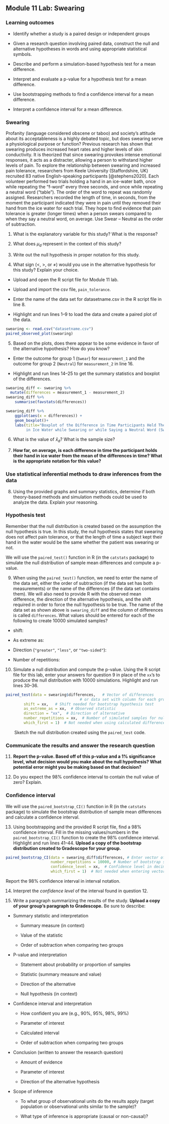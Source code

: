 ## Module 11 Lab:  Swearing

\setstretch{1}


### Learning outcomes

* Identify whether a study is a paired design or independent groups

* Given a research question involving paired data, construct the null and alternative hypotheses
  in words and using appropriate statistical symbols.

* Describe and perform a simulation-based hypothesis test for a mean difference.

* Interpret and evaluate a p-value for a hypothesis test for a mean difference.

* Use bootstrapping methods to find a confidence interval for a mean difference.

* Interpret a confidence interval for a mean difference.

### Swearing

Profanity (language considered obscene or taboo) and society's attitude about its acceptableness is a highly debated topic, but does swearing serve a physiological purpose or function? Previous research has shown that swearing produces increased heart rates and higher levels of skin conductivity. It is theorized that since swearing provokes intense emotional responses, it acts as a distracter, allowing a person to withstand higher levels of pain. To explore the relationship between swearing and increased pain tolerance, researchers from Keele University (Staffordshire, UK) recruited 83 native English-speaking participants [@stephens2020]. Each volunteer performed two trials holding a hand in an ice-water bath, once while repeating the “f-word” every three seconds, and once while repeating a neutral word (“table”). The order of the word to repeat was randomly assigned. Researchers recorded the length of time, in seconds, from the moment the participant indicated they were in pain until they removed their hand from the ice water for each trial. They hope to find evidence that pain tolerance is greater (longer times) when a person swears compared to when they say a neutral word, on average. Use Swear – Neutral as the order of subtraction.

1. What is the explanatory variable for this study?  What is the response?

\vspace{0.5in}

2. What does $\mu_d$ represent in the context of this study?

\vspace{0.8in}

3.  Write out the null hypothesis in proper notation for this study.  

\vspace{0.4in}

4.  What sign ($<$, $>$, or $\neq$) would you use in the alternative hypothesis for this study?  Explain your choice.

\vspace{0.5in}

* Upload and open the R script file for Module 11 lab. 

* Upload and import the csv file, `pain_tolerance`. 

* Enter the name of the data set for datasetname.csv in the R script file in line 8. 

* Highlight and run lines 1--9 to load the data and create a paired plot of the data. 
```{r, echo=TRUE, eval=FALSE}
swearing <- read.csv("datasetname.csv")
paired_observed_plot(swearing)
```

5. Based on the plots, does there appear to be some evidence in favor of the alternative hypothesis?  How do you know?
\vspace{0.4in}

* Enter the outcome for group 1 (`Swear`) for `measurement_1` and the outcome for group 2 (`Neutral`) for `measurement_2` in line 16.  

* Highlight and run lines 14--25 to get the summary statistics and boxplot of the differences.

```{r, echo=TRUE, eval=FALSE}
swearing_diff <- swearing %>% 
  mutate(differences = measurement_1 - measurement_2)
swearing_diff %>% 
    summarise(favstats(differences))

swearing_diff %>% 
    ggplot(aes(x = differences)) +
    geom_boxplot()+
    labs(title="Boxplot of the Difference in Time Participants Held Their Hand 
         in Ice Water while Swearing or while Saying a Neutral Word (Swearing - Neutral)")
```

6.  What is the value of $\bar{x}_d$?  What is the sample size?
\vspace{0.25in}

7. **How far, on average, is each difference in time the participant holds their hand in ice water from the mean of the differences in time?  What is the appropriate notation for this value?**

\vspace{0.4in}

### Use statistical inferential methods to draw inferences from the data {-}


8.  Using the provided graphs and summary statistics, determine if both theory-based methods and simulation methods could be used to analyze the data.  Explain your reasoning.

\vspace{1in}

### Hypothesis test {-}

Remember that the null distribution is created based on the assumption the null hypothesis is true.  In this study, the null hypothesis states that swearing does not affect pain tolerance, or that the length of time a subject kept their hand in the water would be the same whether the patient was swearing or not.

We will use the `paired_test()` function in R (in the `catstats` package) to simulate the null distribution of sample mean differences and compute a p-value. 

\newpage

9.  When using the `paired_test()` function, we need to enter the name of the data set, either the order of subtraction (if the data set has both measurements) or the name of the differences (if the data set contains them).  We will also need to provide R with the observed mean difference, the direction of the alternative hypothesis, and the shift required in order to force the null hypothesis to be true.  The name of the data set as shown above is `swearing_diff` and the column of differences is called `differences`.  What values should be entered for each of the following to create 10000 simulated samples?

\vspace{1mm}
* shift:

\vspace{.1in}
* As extreme as:
    
\vspace{.1in}
* Direction (`"greater"`, `"less"`, or `"two-sided"`):

\vspace{.1in}
* Number of repetitions:
    
\vspace{.1in}

10.  Simulate a null distribution and compute the p-value. Using the R script file for this lab, enter your answers for question 9 in place of the `xx`'s to produce the null distribution with 10000 simulations.  Highlight and run lines 30--36.  

```{r, echo = TRUE, eval = FALSE}
paired_test(data = swearing$differences,   # Vector of differences 
                                 # or data set with column for each group
        shift = xx,   # Shift needed for bootstrap hypothesis test
        as_extreme_as = xx,  # Observed statistic
        direction = "xx",  # Direction of alternative
        number_repetitions = xx,  # Number of simulated samples for null distribution
        which_first = 1)  # Not needed when using calculated differences
```
|        Sketch the null distribution created using the `paired_test` code.

\vspace{1.5in}

### Communicate the results and answer the research question {-}

11.  **Report the p-value. Based off of this p-value and a 1% significance level, what decision would you make about the null hypothesis?  What potential error might you be making based on that decision?**

\vspace{0.5in}

12. Do you expect the 98\% confidence interval to contain the null value of zero?  Explain.

\vspace{0.8in}

### Confidence interval {-}

We will use the `paired_bootstrap_CI()` function in R (in the `catstats` package) to simulate the bootstrap distribution of sample mean differences and calculate a confidence interval. 

13. Using bootstrapping and the provided R script file, find a 98\% confidence interval. Fill in the missing values/numbers in the `paired_bootstrap_CI()` function to create the 98\% confidence interval.  Highlight and run lines 41--44. **Upload a copy of the bootstrap distribution created to Gradescope for your group.** 
```{r, echo = TRUE, eval = FALSE}
paired_bootstrap_CI(data = swearing_diff$differences, # Enter vector of differences
                    number_repetitions = 10000, # Number of bootstrap samples for CI
                    confidence_level = xx,  # Confidence level in decimal form
                    which_first = 1)  # Not needed when entering vector of differences
```
Report the 98\% confidence interval in interval notation.

\vspace{0.3in}

14. Interpret the *confidence level* of the interval found in question 12. 

\vspace{0.8in}

15.  Write a paragraph summarizing the results of the study.  **Upload a copy of your group's paragraph to Gradescope.** Be sure to describe:

* Summary statistic and interpretation

    * Summary measure (in context)
    
    * Value of the statistic 
    
    * Order of subtraction when comparing two groups

* P-value and interpretation

    * Statement about probability or proportion of samples
    
    * Statistic (summary measure and value)
    
    * Direction of the alternative 
    
    * Null hypothesis (in context) 


* Confidence interval and interpretation

    * How confident you are (e.g., 90%, 95%, 98%, 99%)
    
    * Parameter of interest
    
    * Calculated interval
    
    * Order of subtraction when comparing two groups


* Conclusion (written to answer the research question)

    * Amount of evidence
    
    * Parameter of interest 
    
    * Direction of the alternative hypothesis

\newpage

* Scope of inference

    * To what group of observational units do the results apply (target population or observational units similar to the sample)?
	
    * What type of inference is appropriate (causal or non-causal)?

\newpage
